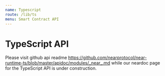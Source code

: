 ```yaml
---
name: Typescript
route: /lib/ts
menu: Smart Contract API
---
```


# TypeScript API

Please visit github api readme https://github.com/nearprotocol/near-runtime-ts/blob/master/apidoc/modules/_near_.md while our neardoc page for the TypeScript API is under construction.
